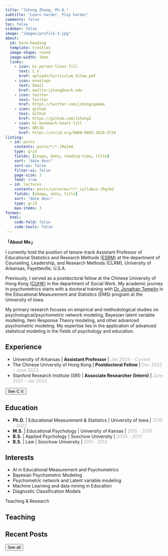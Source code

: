 ```yaml
---
title: "Jihong Zhang, Ph.D."
subtitle: "Learn harder, Play harder"
comments: false
toc: false
sidebar: false
image: "images/profile-3.jpg"
about:
  id: hero-heading
  template: trestles
  image-shape: round
  image-width: 14em
  links:
    - icon: bi-person-lines-fill
      text: C.V.
      href: uploads/Curriculum_Vitae.pdf
    - icon: envelope
      text: Email
      href: mailto:jzhang@uark.edu
    - icon: twitter
      text: Twitter
      href: https://twitter.com/jihongzgamma
    - icon: github
      text: Github
      href: https://github.com/JihongZ
    - icon: bi-bookmark-heart-fill
      text: ORCID
      href: https://orcid.org/0000-0003-2820-3734
listing:
  - id: posts
    contents: posts/*/*.[Rq]md
    type: grid
    fields: [image, date, reading-time, title]
    sort: "date desc"
    sort-ui: false
    filter-ui: false
    page-size: 3
    feed: true
  - id: lectures
    contents: posts/Lectures/*/*_syllabus.[Rq]md
    fields: [image, date, title]
    sort: "date desc"
    type: grid
    max-items: 3
format:
  html:
    code-fold: false
    code-tools: false
---
```


::: {#hero-heading .nice-paragraph}
**「About Me」**

I currently hold the position of tenure-track Assistant Professor of Educational Statistics and Research Methods ([ESRM](https://esrm.uark.edu/directory/uid/jzhang/name/Jihong+Zhang/)) at the department of Counseling, Leadership, and Research Methods (CLRM), University of Arkansas, Fayetteville, U.S.A.

Previously, I served as a postdoctoral fellow at the Chinese University of Hong Kong ([CUHK](https://www.cuhk.edu.hk)) in the department of Social Work. My academic journey in psychometrics starts with a doctoral training with [Dr. Jonathan Templin](https://jonathantemplin.com/) in the Educational Measurement and Statistics (EMS) program at the University of Iowa.

My primary research focuses on empirical and methodological studies on psychological/psychometric network modeling, Bayesian latent variable modeling, Item Response Theory modeling, and other advanced psychometric modeling. My expertise lies in the application of advanced statistical modeling in the fields of psychology and education.
:::

::: {.panel-tabset align="left"}
## Experience

-   University of Arkansas \| **Assistant Professor** \| [Jan 2024 - Current]{style="color:darkgrey;"}
-   The Chinese University of Hong Kong \| **Postdoctoral Fellow** \| [Dec 2022 - June 2023]{style="color:darkgrey;"}
-   Stanford Research Institute (SRI) \| **Associate Researcher (Intern)** \| [June 2021 - Jan 2022]{style="color:darkgrey;"}

<a href="./uploads/Curriculum_Vitae.pdf"><button type="button" class="btn btn-primary float-end btn-sm">See C.V.</button></a>

## Education

-   **Ph.D.** \| Educational Measurement & Statistics \| University of Iowa \| [2019 - 2022]{style="color:darkgrey;"}
-   **M.S.** \| Educational Psychology \| University of Kansas \| [2015 - 2019]{style="color:darkgrey;"}
-   **B.S.** \| Applied Psychology \| Soochow University \| [2009 - 2013]{#date style="color:darkgrey;"}
-   **B.S.** \| Law \| Soochow University \| [2011 - 2013]{style="color:darkgrey;"}

## Interests

-   AI in Educational Measurement and Psychometrics
-   Bayesian Psychometric Modeling
-   Psychometric network and Latent variable modeling
-   Machine Learning and data mining in Education
-   Diagnostic Classification Models
:::

::: separator
[Teaching & Research]{.next-section}
:::

::::: {.panel-tabset align="left"}
## Teaching

::: {#lectures}
:::

## Recent Posts

::: {#posts}
:::

<a href="./posts.qmd"><button type="button" class="btn btn-primary float-end btn-sm">See all</button></a>
:::::
